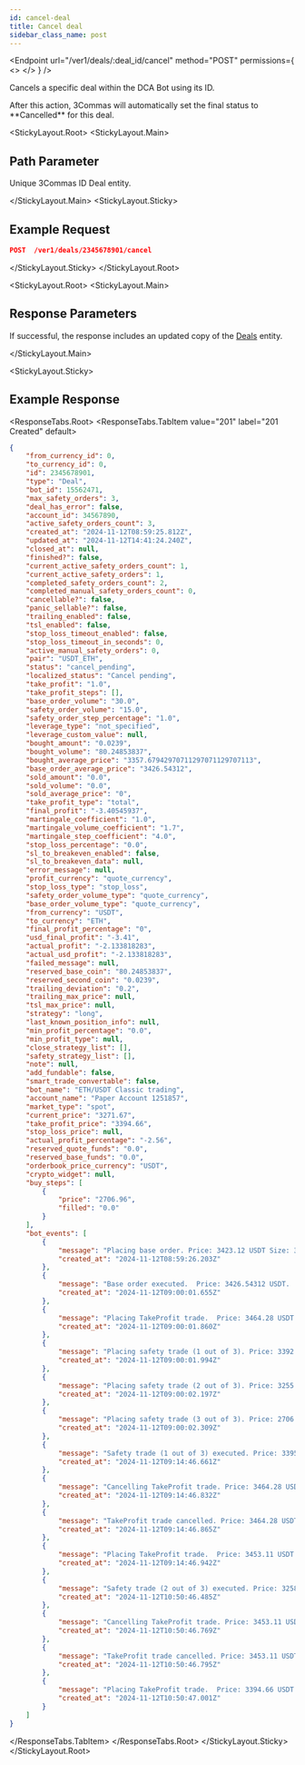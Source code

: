 ```yaml
---
id: cancel-deal
title: Cancel deal
sidebar_class_name: post
---
```



<Endpoint
  url="/ver1/deals/:deal_id/cancel"
  method="POST"
  permissions={
    <>
      <Permission title="Permission" description="BOTS_WRITE" />
      <Permission title="Security" description="SIGNED" />
    </>
  }
/>

Cancels a specific deal within the DCA Bot using its ID.

<Informer variant="warning">
After this action, 3Commas will automatically set the final status to **Cancelled** for this deal.
</Informer>


<StickyLayout.Root>
<StickyLayout.Main>

## Path Parameter

<ApiParam name='deal_id' type='integer' id="deal_id" required>
  Unique 3Commas ID Deal entity.
</ApiParam>

</StickyLayout.Main>
<StickyLayout.Sticky>

## Example Request

```json
POST  /ver1/deals/2345678901/cancel
```
</StickyLayout.Sticky>
</StickyLayout.Root>

<StickyLayout.Root>
<StickyLayout.Main>

## Response Parameters

If successful, the response includes an updated copy of the [Deals](/docs/dca-bot/deals/0_deal_entity.mdx) entity.

</StickyLayout.Main>

<StickyLayout.Sticky>
## Example Response

<ResponseTabs.Root>
<ResponseTabs.TabItem value="201" label="201 Created" default>

```json
{
    "from_currency_id": 0,
    "to_currency_id": 0,
    "id": 2345678901,
    "type": "Deal",
    "bot_id": 15562471,
    "max_safety_orders": 3,
    "deal_has_error": false,
    "account_id": 34567890,
    "active_safety_orders_count": 3,
    "created_at": "2024-11-12T08:59:25.812Z",
    "updated_at": "2024-11-12T14:41:24.240Z",
    "closed_at": null,
    "finished?": false,
    "current_active_safety_orders_count": 1,
    "current_active_safety_orders": 1,
    "completed_safety_orders_count": 2,
    "completed_manual_safety_orders_count": 0,
    "cancellable?": false,
    "panic_sellable?": false,
    "trailing_enabled": false,
    "tsl_enabled": false,
    "stop_loss_timeout_enabled": false,
    "stop_loss_timeout_in_seconds": 0,
    "active_manual_safety_orders": 0,
    "pair": "USDT_ETH",
    "status": "cancel_pending",
    "localized_status": "Cancel pending",
    "take_profit": "1.0",
    "take_profit_steps": [],
    "base_order_volume": "30.0",
    "safety_order_volume": "15.0",
    "safety_order_step_percentage": "1.0",
    "leverage_type": "not_specified",
    "leverage_custom_value": null,
    "bought_amount": "0.0239",
    "bought_volume": "80.24853837",
    "bought_average_price": "3357.67942970711297071129707113",
    "base_order_average_price": "3426.54312",
    "sold_amount": "0.0",
    "sold_volume": "0.0",
    "sold_average_price": "0",
    "take_profit_type": "total",
    "final_profit": "-3.40545937",
    "martingale_coefficient": "1.0",
    "martingale_volume_coefficient": "1.7",
    "martingale_step_coefficient": "4.0",
    "stop_loss_percentage": "0.0",
    "sl_to_breakeven_enabled": false,
    "sl_to_breakeven_data": null,
    "error_message": null,
    "profit_currency": "quote_currency",
    "stop_loss_type": "stop_loss",
    "safety_order_volume_type": "quote_currency",
    "base_order_volume_type": "quote_currency",
    "from_currency": "USDT",
    "to_currency": "ETH",
    "final_profit_percentage": "0",
    "usd_final_profit": "-3.41",
    "actual_profit": "-2.133818283",
    "actual_usd_profit": "-2.133818283",
    "failed_message": null,
    "reserved_base_coin": "80.24853837",
    "reserved_second_coin": "0.0239",
    "trailing_deviation": "0.2",
    "trailing_max_price": null,
    "tsl_max_price": null,
    "strategy": "long",
    "last_known_position_info": null,
    "min_profit_percentage": "0.0",
    "min_profit_type": null,
    "close_strategy_list": [],
    "safety_strategy_list": [],
    "note": null,
    "add_fundable": false,
    "smart_trade_convertable": false,
    "bot_name": "ETH/USDT Classic trading",
    "account_name": "Paper Account 1251857",
    "market_type": "spot",
    "current_price": "3271.67",
    "take_profit_price": "3394.66",
    "stop_loss_price": null,
    "actual_profit_percentage": "-2.56",
    "reserved_quote_funds": "0.0",
    "reserved_base_funds": "0.0",
    "orderbook_price_currency": "USDT",
    "crypto_widget": null,
    "buy_steps": [
        {
            "price": "2706.96",
            "filled": "0.0"
        }
    ],
    "bot_events": [
        {
            "message": "Placing base order. Price: 3423.12 USDT Size: 33.204264 USDT (Reinvested 3.080799 USDT) (0.0097 ETH)",
            "created_at": "2024-11-12T08:59:26.203Z"
        },
        {
            "message": "Base order executed.  Price: 3426.54312 USDT.  Size: 33.23746826 USDT (0.0097 ETH)",
            "created_at": "2024-11-12T09:00:01.655Z"
        },
        {
            "message": "Placing TakeProfit trade.  Price: 3464.28 USDT Size: 33.603516 USDT (0.0097 ETH), the price should rise for 1.26% to close the deal",
            "created_at": "2024-11-12T09:00:01.860Z"
        },
        {
            "message": "Placing safety trade (1 out of 3). Price: 3392.27 USDT Size: 18.318258 USDT (Reinvested 3.080799 USDT) (0.0054 ETH)",
            "created_at": "2024-11-12T09:00:01.994Z"
        },
        {
            "message": "Placing safety trade (2 out of 3). Price: 3255.21 USDT Size: 28.645848 USDT (Reinvested 3.080799 USDT) (0.0088 ETH)",
            "created_at": "2024-11-12T09:00:02.197Z"
        },
        {
            "message": "Placing safety trade (3 out of 3). Price: 2706.96 USDT Size: 46.559712 USDT (Reinvested 3.080799 USDT) (0.0172 ETH)",
            "created_at": "2024-11-12T09:00:02.309Z"
        },
        {
            "message": "Safety trade (1 out of 3) executed. Price: 3395.66227 USDT Size: 18.33657626 USDT (0.0054 ETH)",
            "created_at": "2024-11-12T09:14:46.661Z"
        },
        {
            "message": "Cancelling TakeProfit trade. Price: 3464.28 USDT Size: 33.603516 USDT (0.0097 ETH)",
            "created_at": "2024-11-12T09:14:46.832Z"
        },
        {
            "message": "TakeProfit trade cancelled. Price: 3464.28 USDT Size: 33.603516 USDT (0.0097 ETH)",
            "created_at": "2024-11-12T09:14:46.865Z"
        },
        {
            "message": "Placing TakeProfit trade.  Price: 3453.11 USDT Size: 52.141961 USDT (0.0151 ETH), the price should rise for 1.79% to close the deal",
            "created_at": "2024-11-12T09:14:46.942Z"
        },
        {
            "message": "Safety trade (2 out of 3) executed. Price: 3258.46521 USDT Size: 28.67449385 USDT (0.0088 ETH)",
            "created_at": "2024-11-12T10:50:46.485Z"
        },
        {
            "message": "Cancelling TakeProfit trade. Price: 3453.11 USDT Size: 52.141961 USDT (0.0151 ETH)",
            "created_at": "2024-11-12T10:50:46.769Z"
        },
        {
            "message": "TakeProfit trade cancelled. Price: 3453.11 USDT Size: 52.141961 USDT (0.0151 ETH)",
            "created_at": "2024-11-12T10:50:46.795Z"
        },
        {
            "message": "Placing TakeProfit trade.  Price: 3394.66 USDT Size: 81.132374 USDT (0.0239 ETH), the price should rise for 5.48% to close the deal",
            "created_at": "2024-11-12T10:50:47.001Z"
        }
    ]
}
```
</ResponseTabs.TabItem>
</ResponseTabs.Root>
</StickyLayout.Sticky>
</StickyLayout.Root>